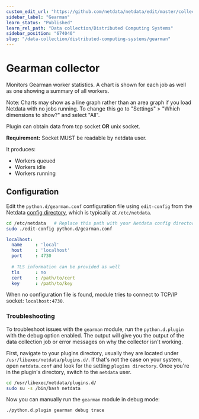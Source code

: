 ```yaml
---
custom_edit_url: "https://github.com/netdata/netdata/edit/master/collectors/python.d.plugin/gearman/README.md"
sidebar_label: "Gearman"
learn_status: "Published"
learn_rel_path: "Data collection/Distributed Computing Systems"
sidebar_position: "674040"
slug: "/data-collection/distributed-computing-systems/gearman"
---
```



# Gearman collector

Monitors Gearman worker statistics. A chart is shown for each job as well as one showing a summary of all workers.

Note: Charts may show as a line graph rather than an area 
graph if you load Netdata with no jobs running. To change 
this go to "Settings" > "Which dimensions to show?" and 
select "All".

Plugin can obtain data from tcp socket **OR** unix socket.

**Requirement:**
Socket MUST be readable by netdata user.

It produces:

 * Workers queued
 * Workers idle
 * Workers running

## Configuration

Edit the `python.d/gearman.conf` configuration file using `edit-config` from the Netdata [config
directory](/docs/typical-netdata-agent-configurations/configuration), which is typically at `/etc/netdata`.

```bash
cd /etc/netdata   # Replace this path with your Netdata config directory, if different
sudo ./edit-config python.d/gearman.conf
```

```yaml
localhost:
  name     : 'local'
  host     : 'localhost'
  port     : 4730
  
  # TLS information can be provided as well
  tls      : no
  cert     : /path/to/cert
  key      : /path/to/key
```

When no configuration file is found, module tries to connect to TCP/IP socket: `localhost:4730`.

### Troubleshooting

To troubleshoot issues with the `gearman` module, run the `python.d.plugin` with the debug option enabled. The 
output will give you the output of the data collection job or error messages on why the collector isn't working.

First, navigate to your plugins directory, usually they are located under `/usr/libexec/netdata/plugins.d/`. If that's 
not the case on your system, open `netdata.conf` and look for the setting `plugins directory`. Once you're in the 
plugin's directory, switch to the `netdata` user.

```bash
cd /usr/libexec/netdata/plugins.d/
sudo su -s /bin/bash netdata
```

Now you can manually run the `gearman` module in debug mode:

```bash
./python.d.plugin gearman debug trace
```

